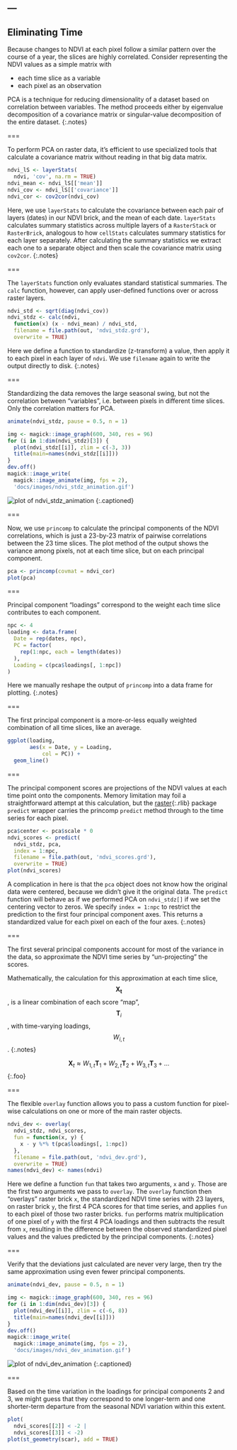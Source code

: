 ---
---

## Eliminating Time

Because changes to NDVI at each pixel follow a similar pattern over the course
of a year, the slices are highly correlated. Consider representing the NDVI
values as a simple matrix with

- each time slice as a variable
- each pixel as an observation

PCA is a technique for reducing dimensionality of a dataset based on correlation
between variables. The method proceeds either by eigenvalue decomposition of a
covariance matrix or singular-value decomposition of the entire dataset.
{:.notes}

===

To perform PCA on raster data, it's efficient to use specialized tools that
calculate a covariance matrix without reading in that big data matrix.

```r
ndvi_lS <- layerStats(
  ndvi, 'cov', na.rm = TRUE)
ndvi_mean <- ndvi_lS[['mean']]
ndvi_cov <- ndvi_lS[['covariance']]
ndvi_cor <- cov2cor(ndvi_cov)
```

Here, we use `layerStats` to calculate the covariance between each pair of
layers (dates) in our NDVI brick, and the mean of each date. 
`layerStats` calculates summary statistics 
across multiple layers of a `RasterStack` or `RasterBrick`, analogous to how 
`cellStats` calculates summary statistics for each layer separately. After
calculating the summary statistics we extract each one to a separate object 
and then scale the covariance matrix using `cov2cor`.
{:.notes}

===

The `layerStats` function only evaluates standard statistical summaries. The
`calc` function, however, can apply user-defined functions over or across raster
layers.

```r
ndvi_std <- sqrt(diag(ndvi_cov))
ndvi_stdz <- calc(ndvi,
  function(x) (x - ndvi_mean) / ndvi_std,
  filename = file.path(out, 'ndvi_stdz.grd'),
  overwrite = TRUE)
```

Here we define a function to standardize (z-transform) a value, then apply it
to each pixel in each layer of `ndvi`. We use `filename` again to write the output
directly to disk.
{:.notes}

===

Standardizing the data removes the large seasonal swing, but not the correlation
between "variables", i.e. between pixels in different time slices. Only the
correlation matters for PCA.

```r
animate(ndvi_stdz, pause = 0.5, n = 1)
```
```r
img <- magick::image_graph(600, 340, res = 96)
for (i in 1:dim(ndvi_stdz)[3]) {
  plot(ndvi_stdz[[i]], zlim = c(-3, 3))
  title(main=names(ndvi_stdz[[i]]))
}
dev.off()
magick::image_write(
  magick::image_animate(img, fps = 2),
  'docs/images/ndvi_stdz_animation.gif')
```
![plot of ndvi_stdz_animation]({% include asset.html path="images/ndvi_stdz_animation.gif" %})
{:.captioned}

===

Now, we use `princomp` to calculate the principal components of the NDVI correlations,
which is just a 23-by-23 matrix of pairwise correlations between the 23 time
slices. The plot method of the output shows the variance among pixels, not at
each time slice, but on each principal component.

```r
pca <- princomp(covmat = ndvi_cor)
plot(pca)
```

===

Principal component "loadings" correspond to the weight each time slice
contributes to each component.

```r
npc <- 4
loading <- data.frame(
  Date = rep(dates, npc), 
  PC = factor(
    rep(1:npc, each = length(dates))
  ),
  Loading = c(pca$loadings[, 1:npc])
)
```

Here we manually reshape the output of `princomp` into a data frame for plotting.
{:.notes}

===

The first principal component is a more-or-less equally weighted combination of
all time slices, like an average.

```r
ggplot(loading,
       aes(x = Date, y = Loading,
           col = PC)) +
  geom_line()
```

===

The principal component scores are projections of the NDVI values at each time
point onto the components. Memory limitation may foil a straightforward attempt at this calculation, but the [raster](){:.rlib}
package `predict` wrapper carries the princomp `predict` method through to
the time series for each pixel.

```r
pca$center <- pca$scale * 0
ndvi_scores <- predict(
  ndvi_stdz, pca,
  index = 1:npc,
  filename = file.path(out, 'ndvi_scores.grd'),
  overwrite = TRUE)
plot(ndvi_scores)
```

A complication in here is that the `pca` object does not know how the original
data were centered, because we didn't give it the original data. The `predict`
function will behave as if we performed PCA on `ndvi_stdz[]` if we set the
centering vector to zeros. We specify `index = 1:npc` to restrict the 
prediction to the first four principal component axes. 
This returns a standardized value for each pixel on each of the four axes.
{:.notes}

===

The first several principal components account for most of the variance in the
data, so approximate the NDVI time series by "un-projecting" the scores.

Mathematically, the calculation for this approximation at each time slice,
$$\mathbf{X_t}$$, is a linear combination of each score "map", $$\mathbf{T}_i$$, with
time-varying loadings, $$W_{i,t}$$.
{:.notes}

$$\mathbf{X}_t \approx W_{1,t} \mathbf{T}_1 + W_{2,t} \mathbf{T}_2 + W_{3,t} \mathbf{T}_3 + \dots$$
{:.foo}

===

The flexible `overlay` function allows you to pass a custom function for
pixel-wise calculations on one or more of the main raster objects.

```r
ndvi_dev <- overlay(
  ndvi_stdz, ndvi_scores,
  fun = function(x, y) {
    x - y %*% t(pca$loadings[, 1:npc])
  },
  filename = file.path(out, 'ndvi_dev.grd'),
  overwrite = TRUE)
names(ndvi_dev) <- names(ndvi)
```

Here we define a function `fun` that takes two arguments, `x` and `y`. Those
are the first two arguments we pass to `overlay`. The `overlay` function then 
"overlays" raster brick `x`, the standardized NDVI time series with 23 layers, on raster brick `y`,
the first 4 PCA scores for that time series, and applies `fun` to each pixel 
of those two raster bricks. `fun` performs matrix multiplication of one pixel of `y` with
the first 4 PCA loadings and then subtracts the result from `x`, resulting in the 
difference between the observed standardized pixel values and the values 
predicted by the principal components.
{:.notes}

===

Verify that the deviations just calculated are never very large, then try the
same approximation using even fewer principal components.

```r
animate(ndvi_dev, pause = 0.5, n = 1)
```
```r
img <- magick::image_graph(600, 340, res = 96)
for (i in 1:dim(ndvi_dev)[3]) {
  plot(ndvi_dev[[i]], zlim = c(-6, 8))
  title(main=names(ndvi_dev[[i]]))
}
dev.off()
magick::image_write(
  magick::image_animate(img, fps = 2),
  'docs/images/ndvi_dev_animation.gif')
```
![plot of ndvi_dev_animation]({% include asset.html path="images/ndvi_dev_animation.gif" %})
{:.captioned}

===

Based on the time variation in the loadings for principal components 2 and 3, we
might guess that they correspond to one longer-term and one shorter-term
departure from the seasonal NDVI variation within this extent.

```r
plot(
  ndvi_scores[[2]] < -2 |
  ndvi_scores[[3]] < -2)
plot(st_geometry(scar), add = TRUE)
```
